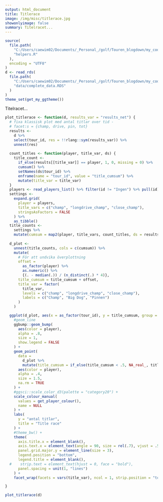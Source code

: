 ---
output: html_document  
title: Titlerace  
image: /img/misc/titlerace.jpg    
showonlyimage: false  
summary: Titelracet...
---
```{r setup, include=FALSE}
source(
  file.path(
    "C:/Users/caewim02/Documents/_Personal_/golf/Touren_blogdown/my_code",
    "helpers.R"
  ),
  encoding = "UTF8"
)
d <- read_rds(
  file.path(
    "C:/Users/caewim02/Documents/_Personal_/golf/Touren_blogdown/my_code",
    "data/complete_data.RDS"
  )  
)
theme_set(get_my_ggtheme())
```


Titelracet...


```{r function, include=FALSE}
plot_titlerace <- function(d, results_var = "results_net") {
  # fixa klassisk plot med antal titlar over tid - 
  # facet:s = {champ, drive, pin, tot}
  results <- 
    d %>% 
    select(tour_id, res = !!rlang::sym(results_var)) %>% 
    unnest(res)
  
  count_titles <- function(player, title_var, ds) {
    title_count <- 
      if_else(results[[title_var]] == player, 1, 0, missing = 0) %>% 
      cumsum() %>% 
      setNames(ds$tour_id) %>% 
      enframe(name = "tour_id", value = "title_cumsum") %>% 
      mutate(title_var = title_var)
  }
  players <- read_players_list() %>% filter(id != "Ingen") %>% pull(id) 
  settings <- 
    expand.grid(
      player = players,
      title_vars = c("champ", "longdrive_champ", "close_champ"),
      stringsAsFactors = FALSE
    ) %>% 
    as_tibble()
  title_counts <- 
    settings %>% 
    mutate(cumsum = map2(player, title_vars, count_titles, ds = results))
  
  d_plot <-   
    unnest(title_counts, cols = c(cumsum)) %>% 
    mutate(
      # För att undvika överplottning
      offset = 
        as_factor(player) %>% 
        as.numeric() %>% 
        {(. - median(.)) / (n_distinct(.) * 4)},
      title_cumsum = title_cumsum + offset, 
      title_var = factor(
        title_var, 
        levels = c("champ", "longdrive_champ", "close_champ"),
        labels = c("Champ", "Big Dog", "Pinnen")
      )
    )

  ggplot(d_plot, aes(x = as_factor(tour_id), y = title_cumsum, group = player)) +
    #geom_line
    ggbump::geom_bump(
      aes(color = player),
      alpha = .8, 
      size = 1, 
      show.legend = FALSE
    ) + 
    geom_point(
      data = 
        d_plot %>% 
        mutate(title_cumsum = if_else(title_cumsum < .5, NA_real_, title_cumsum)),
      aes(color = player),
      alpha = .4, 
      size = 1.5, 
      na.rm = TRUE
    ) +
    #ggsci::scale_color_d3(palette = "category20") +
    scale_colour_manual(
      values = get_player_colour(), 
      name = NULL
    ) +    
    labs(
      y = "antal titlar",
      title = "Title race"
    ) +
    #theme_bw() + 
    theme(
      axis.title.x = element_blank(),
      axis.text.x = element_text(angle = 90, size = rel(.7), vjust = .5),
      panel.grid.major.y = element_line(size = 3), 
      legend.position = "bottom",
      legend.title = element_blank(), 
  #    strip.text = element_text(hjust = 0, face = "bold"), 
      panel.spacing = unit(1, "lines")
    ) +
    facet_wrap(facets = vars(title_var), ncol = 1, strip.position = "top")

}
```

```{r, echo=FALSE, fig.height=8, out.width="100%"}
plot_titlerace(d)
```
